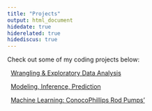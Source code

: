 ```yaml
---
title: "Projects"
output: html_document
hidedate: true
hiderelated: true
hidediscus: true
---
```


Check out some of my coding projects below:


<i class="fa fa-signal"></i> &nbsp; [Wrangling & Exploratory Data Analysis](/project/project1/)

<i class="fa fa-line-chart"></i> &nbsp; [Modeling, Inference, Prediction](/project/project2/)

<i class="fa fa-line-chart"></i> &nbsp; [Machine Learning: ConocoPhillips Rod Pumps' ](/project/project3/)

<!--
<i class="fa fa-pie-chart"></i> 
<i class="fa fa-tasks"></i> 
-->
